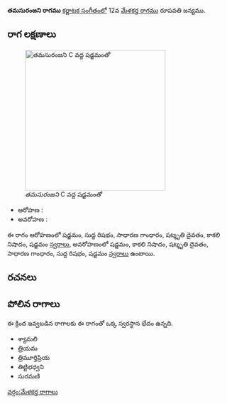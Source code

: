 {{Infobox ragam
	| name          	= తమసురంజని
	| synonym	    	= 
	| mela          	= 
	| chakra        	= 
	| janaka        	= 
	| type          	= ఔదవ
	| arohanam      	= {{svaraC|S|R1|G2|D3|N3|S'}} 
	| avarohanam    	= {{svaraC|S'|N3|D3|G2|R1|S}}
	| jeeva         	=
	| chhaya        	=
	| nyasa         	=
	| vishesha      	= 
	| equivalent  		= 
}}
{{కర్ణాటక సంగీత రాగాలు}}
'''తమసురంజని రాగము''' [[కర్ణాటక సంగీతం]]లో 12వ [[మేళకర్త రాగము]] రూపవతి జన్యము. 


==రాగ లక్షణాలు==
[[Image:tamasuranjani_kb2wiki.png|thumb|right|316px|''తమసురంజని'' C వద్ద షడ్జమంతో]]

* ఆరోహణ : {{svaraC|S|R1|G2|D3|N3|S'}} 
* అవరోహణ : {{svaraC|S'|N3|D3|G2|R1|S}}

ఈ రాగం ఆరోహణంలో షడ్జమం, సుద్ద  రిషభం, సాధారణ  గాంధారం, షట్శృతి దైవతం, కాకలి  నిషాదం, షడ్జమం [[స్వరాలు]], అవరోహణంలో షడ్జమం, కాకలి  నిషాదం, షట్శృతి దైవతం, సాధారణ  గాంధారం, సుద్ద  రిషభం, షడ్జమం [[స్వరాలు]] ఉంటాయి.

==రచనలు==



==పోలిన రాగాలు==
ఈ క్రింద ఇవ్వబడిన రాగాలకు ఈ రాగంతో ఒక్క స్వరస్థాన భేదం ఉన్నది.
* శ్యామలి
* త్రియమ
* త్రిమూర్తిప్రియ
* తిట్టిభధ్వని
* సురమణి



[[వర్గం:మేళకర్త రాగాలు]]